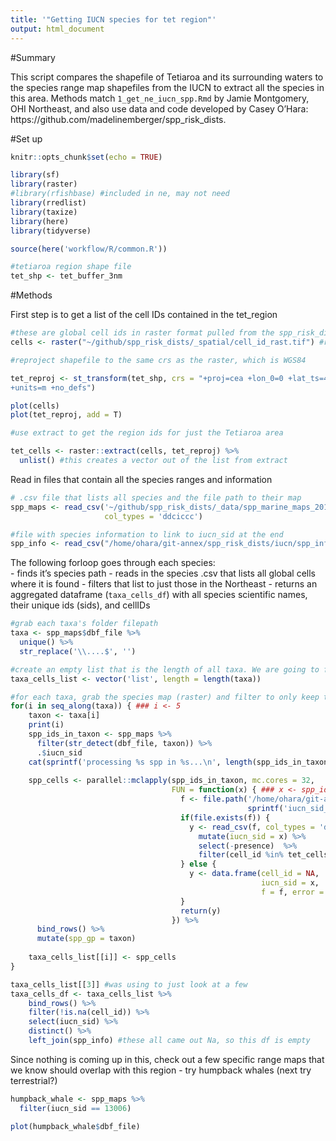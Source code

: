 ```yaml
---
title: '"Getting IUCN species for tet region"'
output: html_document
---
```


#Summary 

This script compares the shapefile of Tetiaroa and its surrounding waters to the species range map shapefiles from the IUCN to extract all the species in this area. Methods match `1_get_ne_iucn_spp.Rmd` by Jamie Montgomery, OHI Northeast, and also use data and code developed by Casey O'Hara: https://github.com/madelinemberger/spp_risk_dists.

#Set up

```r
knitr::opts_chunk$set(echo = TRUE)

library(sf)
library(raster)
#library(rfishbase) #included in ne, may not need
library(rredlist)
library(taxize)
library(here)
library(tidyverse)

source(here('workflow/R/common.R'))

#tetiaroa region shape file
tet_shp <- tet_buffer_3nm

```

#Methods

First step is to get a list of the cell IDs contained in the tet_region

```r

#these are global cell ids in raster format pulled from the spp_risk_dists repo.
cells <- raster("~/github/spp_risk_dists/_spatial/cell_id_rast.tif") #resolution is 10 km - is this too big? the area of this shp is 259 km2

#reproject shapefile to the same crs as the raster, which is WGS84

tet_reproj <- st_transform(tet_shp, crs = "+proj=cea +lon_0=0 +lat_ts=45 +x_0=0 +y_0=0 +ellps=WGS84
+units=m +no_defs")

plot(cells)
plot(tet_reproj, add = T)

#use extract to get the region ids for just the Tetiaroa area

tet_cells <- raster::extract(cells, tet_reproj) %>% 
  unlist() #this creates a vector out of the list from extract

```

Read in files that contain all the species ranges and information

```r

# .csv file that lists all species and the file path to their map
spp_maps <- read_csv('~/github/spp_risk_dists/_data/spp_marine_maps_2019-2.csv',
                     col_types = 'ddciccc')

#file with species information to link to iucn_sid at the end
spp_info <- read_csv("/home/ohara/git-annex/spp_risk_dists/iucn/spp_info_from_api_2019-2.csv")

```

The following forloop goes through each species:  
- finds it's species path
- reads in the species .csv that lists all global cells where it is found
- filters that list to just those in the Northeast
- returns an aggregated dataframe (`taxa_cells_df`) with all species scientific names, their unique ids (sids), and cellIDs

```r

#grab each taxa's folder filepath
taxa <- spp_maps$dbf_file %>% 
  unique() %>% 
  str_replace('\\....$', '')

#create an empty list that is the length of all taxa. We are going to fill this list  
taxa_cells_list <- vector('list', length = length(taxa))

#for each taxa, grab the species map (raster) and filter to only keep those cells in the northeast.
for(i in seq_along(taxa)) { ### i <- 5
    taxon <- taxa[i]
    print(i)
    spp_ids_in_taxon <- spp_maps %>%
      filter(str_detect(dbf_file, taxon)) %>%
      .$iucn_sid
    cat(sprintf('processing %s spp in %s...\n', length(spp_ids_in_taxon), taxon)) #help with this, message?
    
    spp_cells <- parallel::mclapply(spp_ids_in_taxon, mc.cores = 32,
                                    FUN = function(x) { ### x <- spp_ids_in_taxon[1]
                                      f <- file.path('/home/ohara/git-annex/spp_risk_dists/spp_rasters_2019',
                                                     sprintf('iucn_sid_%s.csv', x))
                                      if(file.exists(f)) {
                                        y <- read_csv(f, col_types = 'di') %>%
                                          mutate(iucn_sid = x) %>%
                                          select(-presence)  %>%
                                          filter(cell_id %in% tet_cells)
                                      } else {
                                        y <- data.frame(cell_id = NA,
                                                        iucn_sid = x, 
                                                        f = f, error = 'file not found')
                                      }
                                      return(y)
                                    }) %>%
      bind_rows() %>%
      mutate(spp_gp = taxon)
    
    taxa_cells_list[[i]] <- spp_cells
}

taxa_cells_list[[3]] #was using to just look at a few
taxa_cells_df <- taxa_cells_list %>%
    bind_rows() %>%
    filter(!is.na(cell_id)) %>%
    select(iucn_sid) %>%
    distinct() %>%
    left_join(spp_info) #these all came out Na, so this df is empty 
```

Since nothing is coming up in this, check out a few specific range maps that we know should overlap with this region - try humpback whales (next try terrestrial?)

```r

humpback_whale <- spp_maps %>% 
  filter(iucn_sid == 13006)

plot(humpback_whale$dbf_file)
```

